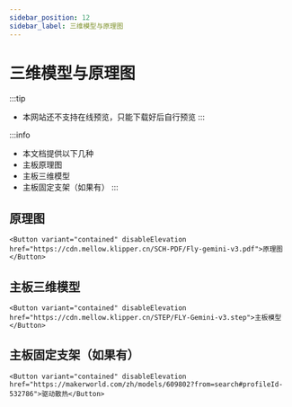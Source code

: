 ```yaml
---
sidebar_position: 12
sidebar_label: 三维模型与原理图
---
```




# 三维模型与原理图


:::tip
* 本网站还不支持在线预览，只能下载好后自行预览
:::

:::info
* 本文档提供以下几种
* 主板原理图
* 主板三维模型
* 主板固定支架（如果有）
:::

## 原理图

    <Button variant="contained" disableElevation href="https://cdn.mellow.klipper.cn/SCH-PDF/Fly-gemini-v3.pdf">原理图</Button>


## 主板三维模型

    <Button variant="contained" disableElevation href="https://cdn.mellow.klipper.cn/STEP/FLY-Gemini-v3.step">主板模型</Button>


## 主板固定支架（如果有）


    <Button variant="contained" disableElevation href="https://makerworld.com/zh/models/609802?from=search#profileId-532786">驱动散热</Button>
